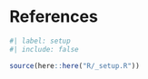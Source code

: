 <!-- %:::% .common h1 begin %:::% -->
# References {.unnumbered}
<!-- %:::% .common h1 end %:::% -->

```r
#| label: setup
#| include: false

source(here::here("R/_setup.R"))
```

::: {#refs}
:::
